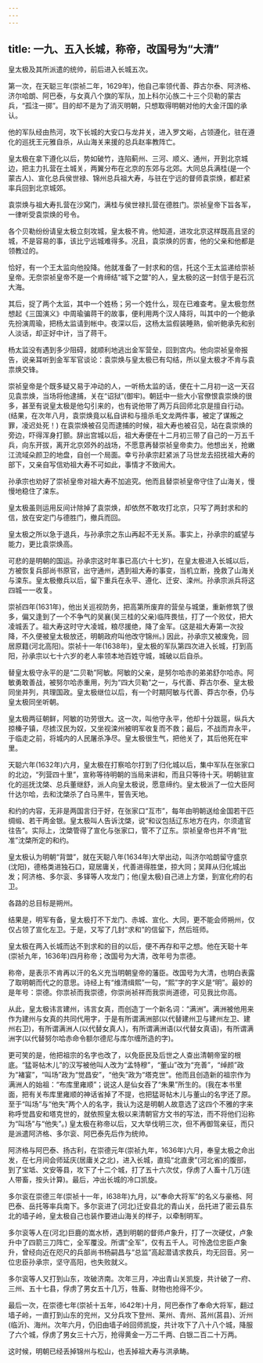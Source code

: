 ```yaml
---
---
---
```

title: 一九、五入长城，称帝，改国号为“大清”
---



皇太极及其所派遣的统帅，前后进入长城五次。

第一次，在天聪三年(崇祯二年，1629年)，他自己率领代善、莽古尔泰、阿济格、济尔哈朗、阿巴泰，与女真八个旗的军队，加上科尔沁族二十三个贝勒的蒙古兵，“孤注一掷”。目的却不是为了消灭明朝，只想取得明朝对他的大金汗国的承认。

他的军队经由热河，攻下长城的大安口与龙井关，进入罗文峪，占领遵化，驻在遵化的巡抚王元雅自杀，从山海关来援的总兵赵率教阵亡。

皇太极在拿下遵化以后，势如破竹，连陷蓟州、三河、顺义、通州，开到北京城边，把主力扎营在土城关，两翼分布在北京的东郊与北郊。大同总兵满桂(是一个蒙古人)、宣化总兵侯世禄、锦州总兵祖大寿，与驻在宁远的督师袁崇焕，都赶紧率兵回到北京城郊。

袁崇焕与祖大寿扎营在沙窝门，满桂与侯世禄扎营在德胜门。崇祯皇帝下旨各军，一律听受袁崇焕的号令。

各个贝勒纷纷请皇太极立刻攻城，皇太极不肯。他知道，进攻北京这样既高且坚的城，不是容易的事，该比宁远城难得多。况且，袁崇焕的厉害，他的父亲和他都是领教过的。

恰好，有一个王太监向他投降。他就准备了一封求和的信，托这个王太监递给崇祯皇帝。无奈崇祯皇帝不是一个肯缔结“城下之盟”的人，皇太极的这一封信于是石沉大海。

其后，捉了两个太监，其中一个姓杨；另一个姓什么，现在已难查考。皇太极忽然想起《三国演义》中周瑜骗蒋干的故事，便利用两个汉人降将，叫其中的一个鲍承先扮演周瑜，把杨太监请到帐中。夜深以后，这杨太监假装睡熟，偷听鲍承先和别人淡话，却正好中计，当了蒋干。

杨太监没有遇到多少阻碍，就顺利地逃出金军营垒，回到宫内。他向崇祯皇帝报告，说亲耳听到金军军官谈论：袁崇焕与皇太极已有勾结，所以皇太极才不肯与袁祟焕交锋。

崇祯皇帝是个既多疑又易于冲动的人，一听杨太监的话，便在十二月初一这一天召见袁祟焕，当场将他逮捕，关在“诏狱”(御牢)。朝廷中一些大小官僚恨袁崇焕的很多，甚至有说皇太极是他勾引来的，也有说他带了两万兵回师北京是擅自行动。(结果，在次年八月，袁崇焕竟以私自讲和与擅杀毛文龙两件事，被定了谋叛之罪，凌迟处死！) 在袁崇焕被召见而逮捕的时候，祖大寿也被召见，站在袁崇焕的旁边，吓得浑身打颤。辞出宫城以后，祖大寿便在十二月初三带了自己的一万五千兵，向东开拔，离开北京郊外的战场，不愿意再替崇祯皇帝卖力。他想出关，抢嫩江流域朵颜卫的地盘，自创一个局面。幸亏孙承宗赶紧派了马世龙去招抚祖大寿的部下，又亲自写信劝祖大寿不可如此，事情才不致闹大。

孙承宗也劝好了崇祯皇帝对祖大寿不加追究。他而且替崇祯皇帝守住了山海关，慢慢地稳住了滦东。

皇太极虽则运用反间计除掉了袁崇焕，却依然不敢攻打北京，只写了两封求和的信，放在安定门与德胜门，撤兵而回。

皇太极之所以急于退兵，与孙承宗之东山再起不无关系。事实上，孙承宗的威望与能力，更比袁崇焕高。

可悲的是明朝的国运。孙承宗这时年事已高(六十七岁)，在皇太极进入长城以后，方被恢复兵部尚书原官，出守通州，遇到祖大寿的事变，当机立断，挽救了山海关与滦东。皇太极撤兵以后，留下重兵在永平、遵化、迁安、滦州。孙承宗派兵将这四城一一收复。

崇祯四年(1631年)，他出关巡视防务，把高第所废弃的营垒与城堡，重新修筑了很多，偏又逢到了一个不争气的吴襄(吴三桂的父亲)临阵畏怯，打了一个败仗，把大凌城丢了。祖大寿这时守大凌城，粮尽援绝，降了金军。(这是祖大寿第一次投降，不久便被皇太极放还，明朝政府叫他改守锦州。) 因此，孙承宗又被废免，回居原籍(河北高阳)。崇祯十一年(1638年)，皇太极的军队第四次进入长城，打到高阳，孙承宗以七十六岁的老人率领本地百姓守城，城破以后自杀。

替皇太极守永平的是“二贝勒”阿敏。阿敏的父亲，是努尔哈赤的弟弟舒尔哈赤。阿敏勇敢善战，被努尔哈赤重用，列为“四大贝勒”之一，与代善、莽古尔泰、皇太极同坐并列，共理国政。皇太极继位以后，有一个时期阿敏与代善、莽古尔泰，仍与皇太极同坐听朝。

皇太极两征朝鲜，阿敏的功劳很大。这一次，叫他守永平，他却十分跋扈，纵兵大掠榛子镇，尽掳汉民为奴，又坐视滦州被明军收复而不救；最后，不战而弃永平，于临走之前，将城内的人民屠杀净尽。皇太极很生气，把他关了，其后他死在牢里。

天聪六年(1632年)六月，皇太极在打察哈尔打到了归化城以后，集中军队在张家口的北边，“列营四十里”，宣称等待明朝的当局来讲和，而且只等待十天。明朝驻宣化的巡抚沈棨、总兵董继舒，派人向皇太极说，愿意缔约。皇太极派了一位大臣阿什达尔哈，去和沈棨杀了白马黑牛，誓告天地。

和约的内容，无非是两国言归于好，在张家口“互市”，每年由明朝送给金国若干匹绸缎、若干两金银。皇太极叫人告诉沈棨，说“和议包括辽东地方在内，尔须遣官往告”。实际上，沈棨管得了宣化与张家口，管不了辽东。崇祯皇帝也并不肯“批准”沈棨所定的和约。

皇太极认为明朝“背盟”，就在天聪八年(1634年)大举出动，叫济尔哈朗留守盛京(沈阳)，德格类进独石口，窥居庸关，代善进得胜堡，掠大同；吴拜从归化城出发；阿济格、多尔衮、多铎等人攻龙门；他(皇太极)自己进上方堡，到宣化府的右卫。

各路的总目标是朔州。

结果是，明军有备，皇太极打不下龙门、赤城、宣化、大同，更不能会师朔州，仅仅占领了宣化左卫。于是，又写了几封“求和”的信留下，然后班师。

皇太极在两入长城而达不到求和的目的以后，便不再存和平之想。他在天聪十年(崇祯九年，1636年)四月称帝；改国号为大清，改年号为祟德。

称帝，是表示不肯再以汗的名义充当明朝皇帝的藩臣。改国号为大清，也明白表露了取明朝而代之的意思。诗经上有“维清缉熙”一句，“熙”字的字义是“明”。最妙的是年号：崇德。你祟祯而我崇德，你崇尚祯祥而我崇尚道德，可见我比你高。

从此，皇太极讳言建州，讳言女真，而创造丁一个新名词：“满洲”。满洲被他用来作为建州与女真的共同代用字，于是有所谓满洲部(以代替建州卫与建州左卫、建州右卫)，有所谓满洲人(以代替女真人)，有所谓满洲语(以代替女真语)，有所谓满洲字(以代替努尔哈赤命令额尔德尼与库尔缠所造的字)。

更可笑的是，他把祖宗的名字也改了，以免臣民及后世之人查出清朝帝室的根底。“猛哥帖木儿”的汉写被他叫人改为“孟特穆”，“董山”改为“充善”，“绰颜”政为“褚宴”，“叫场”政为“觉昌安”，“他失”政为“塔克世”。他而且创造新的祖宗作为满洲人的始祖：“布库里雍顺”；说这人是仙女吞了“朱果”所生的。(我在本书里面，把有关布库里雍顺的神话省掉了不提，也把猛哥帖木儿与董山的名字还了原。至于“叫场”与“他失”两个人的名字，我认为这是明朝人故意选了这四个不雅的字来称呼觉昌安和塔克世的，就依照皇太极以来清朝官方文书的写法，而不将他们沿称为“叫场”与“他失”。) 皇太极在称帝以后，又大举伐明三次，但不再御驾亲征，而只是派遣阿济格、多尔衮、阿巴泰先后作为统帅。

阿济格与阿巴泰、扬古利，在崇德元年(崇祯九年，1636年)六月，奉皇太极之命出发，在七月间会师延庆(居庸关之北)，进入长城，直捣“北直隶”(河北省)的腹部，到了宝坻、文安等县，攻下了十二个城，打了五十六次仗，俘虏了人畜十几万(连人带畜，按头计算)。最后，冲出长城的冷口凯旋。

多尔衮在崇德三年(崇祯十一年，l638年)九月，以“奉命大将军”的名义与豪格、阿巴泰、岳托等率兵南下。多尔衮进了(河北)迁安县北的青山关，岳托进了密云县东北的墙子岭，皇太极自己也装作要进山海关的样子，以牵制明军。

多尔衮等人在(河北)巨鹿的嵩水桥，遇到明朝的督师卢象升，打了一次硬仗，卢象升中了四箭三刀阵亡，全军覆没。所谓“全军”，仅有五千人。可怜逸位忠臣卢象升，曾经向近在咫尺的兵部尚书杨嗣昌与“总监”高起潜请求救兵，均无回音。另一位忠臣孙承宗，坚守高阳，也失败就义。

多尔衮等人又打到山东，攻破济南。次年三月，冲出青山关凯旋，共计破了一府、三州、五十七县，俘虏了男女五十几万，牲畜、财物也抢得不少。

最后一次，在崇德七年(崇祯十五年，l642年)十月，阿巴泰作了奉命大将军，翻过墙子岭，一直打到山东的兖州，又分兵攻下登州、莱州、青州、莒州(莒县)、沂州(临沂)、海州。次年六月，仍旧由墙子岭回师凯旋，共计攻下了八十八个城，降服了六个城，俘虏了男女三十六万，抢得黄金一万二千两、白银二百二十万两。

这时候，明朝已经丢掉锦州与松山，也丢掉祖大寿与洪承畴。